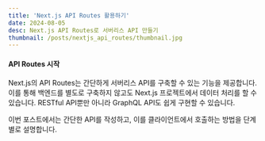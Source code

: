 ```yaml
---
title: 'Next.js API Routes 활용하기'
date: 2024-08-05
desc: Next.js API Routes로 서버리스 API 만들기
thumbnail: /posts/nextjs_api_routes/thumbnail.jpg
---
```


#### API Routes 시작

Next.js의 API Routes는 간단하게 서버리스 API를 구축할 수 있는 기능을 제공합니다. 이를 통해 백엔드를 별도로 구축하지 않고도 Next.js 프로젝트에서 데이터 처리를 할 수 있습니다. RESTful API뿐만 아니라 GraphQL API도 쉽게 구현할 수 있습니다.

이번 포스트에서는 간단한 API를 작성하고, 이를 클라이언트에서 호출하는 방법을 단계별로 설명합니다.
